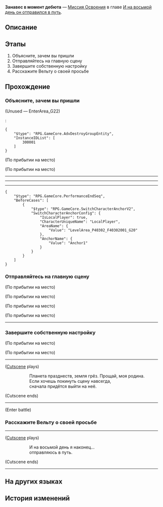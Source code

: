 {{Дополнить|Диалоги.}}
{{Миссия Инфобокс
|id              = 1036105
|Название        = 
|Изображение     = Миссия Освоения Занавес в момент дебюта.png
|Тип             = Миссия Освоения
|События         = 
|Глава           = И на восьмой день он отправился в путь
|Условия         = 
|Персонажи       = Воскресенье; Первопроходец
|СтартЛокация    = Большой театр Пенаконии
|Мир             = Пенакония
|Локации         = Большой театр Пенаконии
|Предыдущая      = 
|Следующая       = 
|Награды         = Путеводитель путешественника*2; Утраченный кристалл*2; Кредиты*30 000
}}
'''Занавес в момент дебюта''' — [[Миссия Освоения]] в главе [[И на восьмой день он отправился в путь]].

==Описание==
{{Описание|<!--официальное описание из Перекрёстка судеб-->}}

==Этапы==
# Объясните, зачем вы пришли
# Отправляйтесь на главную сцену
# Завершите собственную настройку
# Расскажите Вельту о своей просьбе

==Прохождение==
{{Дополнить}}


===Объясните, зачем вы пришли===
{{Описание миссии|локация=Большой театр Пенаконии|Только упав на землю, можно научиться летать. Если хочешь покинуть сцену навсегда, сначала придётся выйти на неё.<br />Покажите Вельту, кто такой Ванвик на самом деле.}}
{{Диалог Начало}}
;(Unused &mdash; EnterArea_G22)
:<!--0.5-second delay-->
:<pre>{
	"$type": "RPG.GameCore.AdvDestroyGroupEntity",
	"InstanceIDList": [
		300001
	]
}</pre>
;(По прибытии на место)

;(По прибытии на место)
:{{tx}}
----
:{{tx}}
----
:{{tx}}
----
:{{tx}}
<pre>{
	"$type": "RPG.GameCore.PerformanceEndSeq",
	"BeforeCases": [
		{
			"$type": "RPG.GameCore.SwitchCharacterAnchorV2",
			"SwitchCharacterAnchorConfig": {
				"IsLocalPlayer": true,
				"CharacterUniqueName": "LocalPlayer",
				"AreaName": {
					"Value": "LevelArea_P40302_F40302001_G20"
				},
				"AnchorName": {
					"Value": "Anchor1"
				}
			}
		}
	]
}</pre>
{{Диалог Конец}}

===Отправляйтесь на главную сцену===
{{Диалог Начало}}
;(По прибытии на место)

;(По прибытии на место)
<!--Unknown TalkSentence: 136150902-->
<!--Unknown TalkSentence: 136150903-->
<!--Unknown TalkSentence: 136150904-->
<!--Unknown TalkSentence: 136150905-->
;(По прибытии на место)

;(По прибытии на место)
----
:{{tx}}
{{Диалог Конец}}

===Завершите собственную настройку===
{{Описание миссии|локация=Большой театр Пенаконии|Только упав на землю, можно научиться летать. Если хочешь покинуть сцену навсегда, сначала придётся выйти на неё.<br />Завершите собственную настройку.}}
{{Диалог Начало}}
;(По прибытии на место)

;(По прибытии на место)
----
;([[#Gallery|Cutscene]] plays)
::Планета празднеств, земля грёз. Прощай, моя родина.
::Если хочешь покинуть сцену навсегда,
::сначала придётся выйти на неё.
;(Cutscene ends)
----
;(Enter battle)
:{{Enemy List|Великий Септимий, Хор баланса*1}}
{{Диалог Конец}}

===Расскажите Вельту о своей просьбе===
{{Описание миссии|локация=Большой театр Пенаконии|Благодаря решимости идти вперёд Воскресенье отважился взглянуть в прошлое... Приняв всё, что случилось, на восьмой день он отправляется в путь. Однако ему осталось сделать ещё кое-что: получить разрешение подняться на борт Звёздного экспресса.}}
{{Диалог Начало}}
----
;([[#Gallery|Cutscene]] plays)
::И на восьмой день я наконец...
::отправляюсь в путь.
;(Cutscene ends)
----
:{{tx}}
{{Диалог Конец}}

==На других языках==
{{На других языках
|en   = Bow Out At Moment of Début
|zhs  = 谢幕于登台之时
|zht  = 謝幕於登台之時
|ja   = 舞台上のカーテンコール
|ko   = 커튼콜은 무대에 오른 순간에
|es   = Cuando cae el telón
|fr   = Adieux sur scène
|ru   = Занавес в момент дебюта
|th   = โค้งคำนับเมื่อม่านปิดฉาก
|vi   = Cúi Chào Lúc Lên Sân Khấu
|de   = Wenn der Vorhang fällt
|id   = Saat Tirai Penutup Muncul
|pt   = Quando As Cortinas Caem
}}

==История изменений==
{{История изменений|2.7}}
